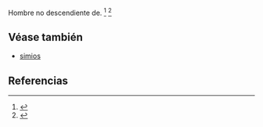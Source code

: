 Hombre no descendiente de. <ref>{{lib|LU|62|1|1}}</ref> <ref>{{lib|LU|62|3|11-13}}</ref> 

== Véase también ==

* [[simios]]


== Referencias ==

<references />
